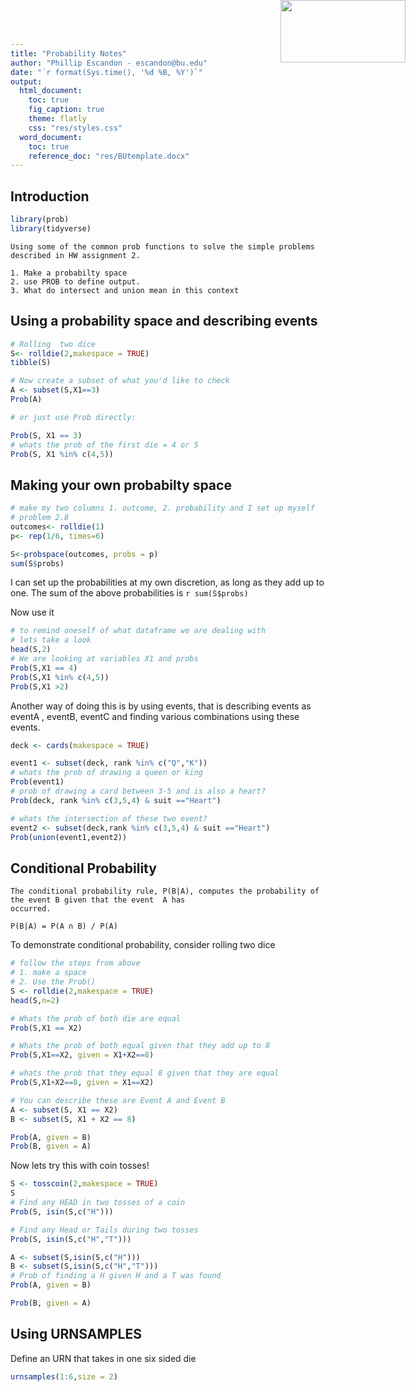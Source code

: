```yaml
---
title: "Probability Notes"
author: "Phillip Escandon - escandon@bu.edu"
date: "`r format(Sys.time(), '%d %B, %Y')`"
output:
  html_document:
    toc: true
    fig_caption: true
    theme: flatly
    css: "res/styles.css"
  word_document:
    toc: true
    reference_doc: "res/BUtemplate.docx"
---
```


<img src="res/BU_Small.png" width=200 height=100 style="position:absolute;top:0px;right:100px;" />

## Introduction

```r
library(prob)
library(tidyverse)

```
```
Using some of the common prob functions to solve the simple problems described in HW assignment 2.

1. Make a probabilty space
2. use PROB to define output.
3. What do intersect and union mean in this context

```

## Using a probability space and describing events
```r
# Rolling  two dice 
S<- rolldie(2,makespace = TRUE)
tibble(S)

# Now create a subset of what you'd like to check
A <- subset(S,X1==3)
Prob(A)

# or just use Prob directly:

Prob(S, X1 == 3)
# whats the prob of the first die = 4 or 5
Prob(S, X1 %in% c(4,5))


```
## Making your own probabilty space 

```r
# make my two columns 1. outcome, 2. probability and I set up myself
# problem 2.8
outcomes<- rolldie(1)
p<- rep(1/6, times=6)

S<-probspace(outcomes, probs = p)
sum(S$probs)

```
I can set up the probabilities at my own discretion, as long as they add up to one.
The sum of the above probabilities is `r sum(S$probs)`  

Now use it
```r
# to remind oneself of what dataframe we are dealing with
# lets take a look
head(S,2)
# We are looking at variables X1 and probs
Prob(S,X1 == 4)
Prob(S,X1 %in% c(4,5))
Prob(S,X1 >2)

```

Another way of doing this is by using events, that is describing events as eventA , eventB, eventC and finding various combinations using these events.  

```r
deck <- cards(makespace = TRUE)

event1 <- subset(deck, rank %in% c("Q","K"))
# whats the prob of drawing a queen or king
Prob(event1)
# prob of drawing a card between 3-5 and is also a heart?
Prob(deck, rank %in% c(3,5,4) & suit =="Heart")

# whats the intersection of these two event?
event2 <- subset(deck,rank %in% c(3,5,4) & suit =="Heart")
Prob(union(event1,event2))

```

## Conditional Probability
```
The conditional probability rule, P(B|A), computes the probability of the event B given that the event  A has
occurred.

P(B|A) = P(A ∩ B) / P(A)
```

To demonstrate conditional probability, consider rolling two dice
```r
# follow the steps from above
# 1. make a space
# 2. Use the Prob() 
S <- rolldie(2,makespace = TRUE)
head(S,n=2)

# Whats the prob of both die are equal
Prob(S,X1 == X2)

# Whats the prob of both equal given that they add up to 8
Prob(S,X1==X2, given = X1+X2==8)

# whats the prob that they equal 8 given that they are equal
Prob(S,X1+X2==8, given = X1==X2)

# You can describe these are Event A and Event B
A <- subset(S, X1 == X2)
B <- subset(S, X1 + X2 == 8)

Prob(A, given = B)
Prob(B, given = A)

```

Now lets try this with coin tosses!
```r
S <- tosscoin(2,makespace = TRUE)
S
# Find any HEAD in two tosses of a coin
Prob(S, isin(S,c("H")))

# Find any Head or Tails during two tosses
Prob(S, isin(S,c("H","T")))

A <- subset(S,isin(S,c("H")))
B <- subset(S,isin(S,c("H","T")))
# Prob of finding a H given H and a T was found
Prob(A, given = B)

Prob(B, given = A)


```

## Using URNSAMPLES

Define an URN that takes in one six sided die
```r
urnsamples(1:6,size = 2)
```

























